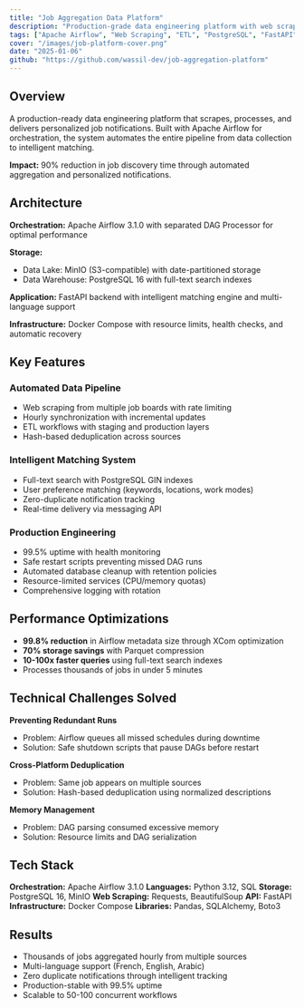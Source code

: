```yaml
---
title: "Job Aggregation Data Platform"
description: "Production-grade data engineering platform with web scraping pipelines, ETL workflows, and intelligent job matching system."
tags: ["Apache Airflow", "Web Scraping", "ETL", "PostgreSQL", "FastAPI", "Docker"]
cover: "/images/job-platform-cover.png"
date: "2025-01-06"
github: "https://github.com/wassil-dev/job-aggregation-platform"
---
```


## Overview

A production-ready data engineering platform that scrapes, processes, and delivers personalized job notifications. Built with Apache Airflow for orchestration, the system automates the entire pipeline from data collection to intelligent matching.

**Impact:** 90% reduction in job discovery time through automated aggregation and personalized notifications.

## Architecture

**Orchestration:** Apache Airflow 3.1.0 with separated DAG Processor for optimal performance

**Storage:**
- Data Lake: MinIO (S3-compatible) with date-partitioned storage
- Data Warehouse: PostgreSQL 16 with full-text search indexes

**Application:** FastAPI backend with intelligent matching engine and multi-language support

**Infrastructure:** Docker Compose with resource limits, health checks, and automatic recovery

## Key Features

### Automated Data Pipeline
- Web scraping from multiple job boards with rate limiting
- Hourly synchronization with incremental updates
- ETL workflows with staging and production layers
- Hash-based deduplication across sources

### Intelligent Matching System
- Full-text search with PostgreSQL GIN indexes
- User preference matching (keywords, locations, work modes)
- Zero-duplicate notification tracking
- Real-time delivery via messaging API

### Production Engineering
- 99.5% uptime with health monitoring
- Safe restart scripts preventing missed DAG runs
- Automated database cleanup with retention policies
- Resource-limited services (CPU/memory quotas)
- Comprehensive logging with rotation

## Performance Optimizations

- **99.8% reduction** in Airflow metadata size through XCom optimization
- **70% storage savings** with Parquet compression
- **10-100x faster queries** using full-text search indexes
- Processes thousands of jobs in under 5 minutes

## Technical Challenges Solved

**Preventing Redundant Runs**
- Problem: Airflow queues all missed schedules during downtime
- Solution: Safe shutdown scripts that pause DAGs before restart

**Cross-Platform Deduplication**
- Problem: Same job appears on multiple sources
- Solution: Hash-based deduplication using normalized descriptions

**Memory Management**
- Problem: DAG parsing consumed excessive memory
- Solution: Resource limits and DAG serialization

## Tech Stack

**Orchestration:** Apache Airflow 3.1.0
**Languages:** Python 3.12, SQL
**Storage:** PostgreSQL 16, MinIO
**Web Scraping:** Requests, BeautifulSoup
**API:** FastAPI
**Infrastructure:** Docker Compose
**Libraries:** Pandas, SQLAlchemy, Boto3

## Results

- Thousands of jobs aggregated hourly from multiple sources
- Multi-language support (French, English, Arabic)
- Zero duplicate notifications through intelligent tracking
- Production-stable with 99.5% uptime
- Scalable to 50-100 concurrent workflows
